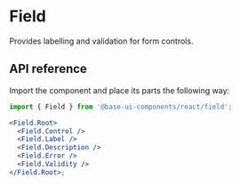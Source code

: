 # Field

<Subtitle>Provides labelling and validation for form controls.</Subtitle>

<Meta
  name="description"
  content="A high-quality, unstyled React field component that provides labelling and validation for form controls."
/>

<Demo path="./demos/hero" />

## API reference

Import the component and place its parts the following way:

```jsx title="Anatomy"
import { Field } from '@base-ui-components/react/field';

<Field.Root>
  <Field.Control />
  <Field.Label />
  <Field.Description />
  <Field.Error />
  <Field.Validity />
</Field.Root>;
```

<Reference component="Field" parts="Root, Label, Description, Error, Control, Validity" />

